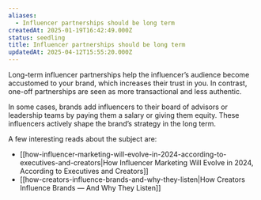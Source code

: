 ```yaml
---
aliases:
  - Influencer partnerships should be long term
createdAt: 2025-01-19T16:42:49.000Z
status: seedling
title: Influencer partnerships should be long term
updatedAt: 2025-04-12T15:55:20.000Z
---
```

Long-term influencer partnerships help the influencer’s audience become accustomed to your brand, which increases their trust in you. In contrast, one-off partnerships are seen as more transactional and less authentic.

In some cases, brands add influencers to their board of advisors or leadership teams by paying them a salary or giving them equity. These influencers actively shape the brand’s strategy in the long term.

A few interesting reads about the subject are:

- [[how-influencer-marketing-will-evolve-in-2024-according-to-executives-and-creators|How Influencer Marketing Will Evolve in 2024, According to Executives and Creators]]
- [[how-creators-influence-brands-and-why-they-listen|How Creators Influence Brands — And Why They Listen]]
